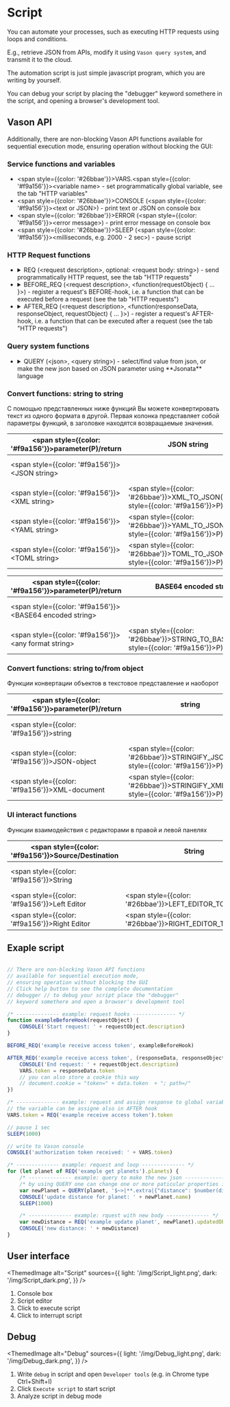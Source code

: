 # Script

You can automate your processes, such as executing HTTP requests using loops and conditions.

E.g., retrieve JSON from APIs, modify it using `Vason query system`, and transmit it to the cloud.

The automation script is just simple javascript program, which you are writing by yourself.

You can debug your script by placing the "debugger" keyword somethere in the script, and opening a browser's development tool.

## Vason API

Additionally, there are non-blocking Vason API functions available for sequential execution mode, ensuring operation without blocking the GUI:

### Service functions and variables

- <span style={{color: '#26bbae'}}>VARS</span>.<span style={{color: '#f9a156'}}>&lt;variable name&gt;</span> - set programmatically global variable, see the tab "HTTP variables"
- <span style={{color: '#26bbae'}}>CONSOLE</span> (<span style={{color: '#f9a156'}}>&lt;text or JSON&gt;</span>) - print text or JSON on console box
- <span style={{color: '#26bbae'}}>ERROR</span> (<span style={{color: '#f9a156'}}>&lt;error message&gt;</span>) - print error message on console box
- <span style={{color: '#26bbae'}}>SLEEP</span> (<span style={{color: '#f9a156'}}>&lt;milliseconds, e.g. 2000 - 2 sec&gt;</span>) - pause script

### HTTP Request functions

- <details>
        <summary>
            <span style={{color: '#26bbae'}}>REQ</span> (<span style={{color: '#f9a156'}}>&lt;request description&gt;</span>,
            optional: <span style={{color: '#f9a156'}}>&lt;request body: string&gt;</span>) - send programmatically HTTP request, see the tab "HTTP requests"
        </summary>
        - 1st parameter - request description after "###"
        - 2nd parameter - request body only for POST/PUT requests
    </details>
- <details>
        <summary>
            <span style={{color: '#26bbae'}}>BEFORE_REQ</span> (<span style={{color: '#f9a156'}}>&lt;request description&gt;</span>,
                <span style={{color: '#f9a156'}}>&lt;function(requestObject) &#123; ... &#125;&gt;</span>) -
                register a request's BEFORE-hook, i.e. a function that can be executed before a request (see the tab "HTTP requests")
        </summary>
        - 1st parameter - the request description after "###"
        - 2nd parameter - a callback function that will be executed before the request and will also be triggered when executing the request from the "HTTP requests" tab.
            The callback function should have only one parameter, the request object with the properties:
                - url - the request url
                - method - the request method (GET, POST, PUT, DELETE)
                - headers - the request headers object in the format: &lt;http header name&gt;: &lt;http header value&gt;. This parameter can be empty object.
                - body - the request body. This parameter can be empty/null/undefined.
                - description - the request description after "###"
                    You can set the "sendBodyAsBytes" property to "true" in a request object to send its body as a byte array
                    It is not possible to use variables defined in the script root inside the "BEFORE_REQ" callback function definition
    </details>
- <details>
        <summary>
            <span style={{color: '#26bbae'}}>AFTER_REQ</span> (<span style={{color: '#f9a156'}}>&lt;request description&gt;</span>,
            <span style={{color: '#f9a156'}}>&lt;function(responseData, responseObject, requestObject) &#123; ... &#125;&gt;</span>) -
            register a request's AFTER-hook, i.e. a function that can be executed after a request (see the tab "HTTP requests")
        </summary>
        - 1st parameter - the request description after "###"
        - 2nd parameter - a function that will be executed after the request and will also be triggered when executing the request from the "HTTP requests" tab.
            The callback function should have the 3 parameters:
                - the response data: JSON, plain text or undefined
                - the response object with the fields:
                    - status - the response status
                    - statusText - the response status text
                    - reason - the response reason
                    - responseJSON - the response JSON
                    - responseText - the response text
                - the request object with the fields:
                    - url - the request url
                    - method - the request method (GET, POST, PUT, DELETE)
                    - headers - the request headers object in the format:
                        <span style={{color: '#f9a156'}}>&lt;http header name&gt;</span>:
                        <span style={{color: '#f9a156'}}>&lt;http header value&gt;</span>.
                        This parameter can be empty object.
                    - body - the request body. This parameter can be empty/null/undefined.
                    - description - the request description after "###"
            It is not possible to use variables defined in the script root inside "AFTER_REQ" callback function definition
    </details>

### Query system functions

- <details>
        <summary>
            <span style={{color: '#26bbae'}}>QUERY</span> (<span style={{color: '#f9a156'}}>&lt;json&gt;</span>,
            <span style={{color: '#f9a156'}}>&lt;query string&gt;</span>) - select/find value from json, or make the new json based on JSON parameter using **Jsonata** language
        </summary>
        - 1st parameter - json or variable with json to query
        - 2nd parameter - query string in jsonata format, see [Query system](/category/query-system) and [JSONata documentation](https://docs.jsonata.org/overview)
        - return - javascript object, array, number or string
    </details>


### Convert functions: string to string

С помощью представленных ниже функций Вы можете конвертировать текст из одного формата в другой.
Первая колонка представляет собой параметры функций, в заголовке находятся возвращаемые значения.

|<span style={{color: '#f9a156'}}>parameter(P)</span>/return|JSON string|XML string|YAML string|TOML string|
|-|-|-|-|-|
|<span style={{color: '#f9a156'}}>&lt;JSON string&gt;</span>||<span style={{color: '#26bbae'}}>JSON_TO_XML</span>(<span style={{color: '#f9a156'}}>P</span>)|<span style={{color: '#26bbae'}}>JSON_TO_YAML</span>(<span style={{color: '#f9a156'}}>P</span>)|<span style={{color: '#26bbae'}}>JSON_TO_TOML</span>(<span style={{color: '#f9a156'}}>P</span>)|
|<span style={{color: '#f9a156'}}>&lt;XML string&gt;</span>|<span style={{color: '#26bbae'}}>XML_TO_JSON</span>(<span style={{color: '#f9a156'}}>P</span>)||<span style={{color: '#26bbae'}}>XML_TO_YAML</span>(<span style={{color: '#f9a156'}}>P</span>)|<span style={{color: '#26bbae'}}>XML_TO_TOML</span>(<span style={{color: '#f9a156'}}>P</span>)|
|<span style={{color: '#f9a156'}}>&lt;YAML string&gt;</span>|<span style={{color: '#26bbae'}}>YAML_TO_JSON</span>(<span style={{color: '#f9a156'}}>P</span>)|<span style={{color: '#26bbae'}}>YAML_TO_XML</span>(<span style={{color: '#f9a156'}}>P</span>)||<span style={{color: '#26bbae'}}>YAML_TO_TOML</span>(<span style={{color: '#f9a156'}}>P</span>)|
|<span style={{color: '#f9a156'}}>&lt;TOML string&gt;</span>|<span style={{color: '#26bbae'}}>TOML_TO_JSON</span>(<span style={{color: '#f9a156'}}>P</span>)|<span style={{color: '#26bbae'}}>TOML_TO_XML</span>(<span style={{color: '#f9a156'}}>P</span>)|<span style={{color: '#26bbae'}}>TOML_TO_YAML</span>(<span style={{color: '#f9a156'}}>P</span>)||

|<span style={{color: '#f9a156'}}>parameter(P)</span>/return|BASE64 encoded string|any format string|
|-|-|-|
|<span style={{color: '#f9a156'}}>&lt;BASE64 encoded string&gt;</span>||<span style={{color: '#26bbae'}}>BASE64_TO_STRING</span>(<span style={{color: '#f9a156'}}>P</span>)|
|<span style={{color: '#f9a156'}}>&lt;any format string&gt;</span>|<span style={{color: '#26bbae'}}>STRING_TO_BASE64</span>(<span style={{color: '#f9a156'}}>P</span>)||

### Convert functions: string to/from object

Функции конвертации объектов в текстовое представление и наоборот

|<span style={{color: '#f9a156'}}>parameter(P)</span>/return|string|JSON-object|XML-document|
|-|-|-|-|
|<span style={{color: '#f9a156'}}>string</span>||<span style={{color: '#26bbae'}}>PARSE_JSON</span>(<span style={{color: '#f9a156'}}>P</span>)|<span style={{color: '#26bbae'}}>PARSE_XML</span>(<span style={{color: '#f9a156'}}>P</span>)|
|<span style={{color: '#f9a156'}}>JSON-object</span>|<span style={{color: '#26bbae'}}>STRINGIFY_JSON</span>(<span style={{color: '#f9a156'}}>P</span>)|||
|<span style={{color: '#f9a156'}}>XML-document</span>|<span style={{color: '#26bbae'}}>STRINGIFY_XML</span>(<span style={{color: '#f9a156'}}>P</span>)|||

### UI interact functions

Функции взаимодействия с редакторами в правой и левой панелях

|<span style={{color: '#f9a156'}}>Source</span>/Destination|String|Left Editor|Right Editor|
|-|-|-|-|
|<span style={{color: '#f9a156'}}>String</span>||<span style={{color: '#26bbae'}}>STRING_TO_LEFT_EDITOR</span>(<span style={{color: '#f9a156'}}>P</span>)|<span style={{color: '#26bbae'}}>STRING_TO_RIGHT_EDITOR</span>(<span style={{color: '#f9a156'}}>P</span>)|
|<span style={{color: '#f9a156'}}>Left Editor</span>|<span style={{color: '#26bbae'}}>LEFT_EDITOR_TO_STRING</span>()||
|<span style={{color: '#f9a156'}}>Right Editor</span>|<span style={{color: '#26bbae'}}>RIGHT_EDITOR_TO_STRING</span>()||

## Exaple script

```js showLineNumbers

// There are non-blocking Vason API functions
// available for sequential execution mode,
// ensuring operation without blocking the GUI
// Click help button to see the complete documentation
// debugger // to debug your script place the "debugger"
// keyword somethere and open a browser's development tool

/* -------------- example: request hooks -------------- */
function exampleBeforeHook(requestObject) {
    CONSOLE('Start request: ' + requestObject.description)
}

BEFORE_REQ('example receive access token', exampleBeforeHook)

AFTER_REQ('example receive access token', (responseData, responseObject, requestObject) => {
    CONSOLE('End request: ' + requestObject.description)
    VARS.token = responseData.token
    // you can also store a cookie this way
    // document.cookie = "token=" + data.token  + "; path=/"
})

/* -------------- example: request and assign response to global variable -------------- */
// the variable can be assigne also in AFTER hook
VARS.token = REQ('example receive access token').token

// pause 1 sec
SLEEP(1000)

// write to Vason console
CONSOLE('authorization token received: ' + VARS.token)

/* -------------- example: request and loop -------------- */
for (let planet of REQ('example get planets').planets) {
    /* -------------- example: query to make the new json -------------- */
    /* by using QUERY one can change one or more paticular properties in original json */
    var newPlanet = QUERY(planet, '$~>|**.extra|{"distance": $number(distance) * 1000000}|')
    CONSOLE('update distance for planet: ' + newPlanet.name)
    SLEEP(1000)

    /* -------------- example: rquest with new body -------------- */
    var newDistance = REQ('example update planet', newPlanet).updatedObject.extra.distance
    CONSOLE('new distance: ' + newDistance)
}

```

## User interface


<ThemedImage
    alt="Script"
    sources={{
        light: '/img/Script_light.png',
        dark: '/img/Script_dark.png',
    }}
/>

1. Console box
2. Script editor
3. Click to execute script
4. Click to interrupt script

## Debug

<ThemedImage
    alt="Debug"
    sources={{
        light: '/img/Debug_light.png',
        dark: '/img/Debug_dark.png',
    }}
/>

1. Write `debug` in script and open `Developer tools` (e.g. in Chrome type Ctrl+Shift+I)
2. Click `Execute script` to start script
3. Analyze script in debug mode
